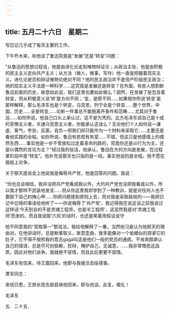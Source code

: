 ```yaml
---
---
---
```

title: 五月二十六日　星期二
---




写日记几乎成了每天主要的工作。

下午乔木来，和他谈了鲁迅究竟是“发展”还是“转变”问题：

“从鲁迅的思想过程说，他是由进化论走到唯物辩证论；从政治主张，他是由积极的民主主义走向共产主义；从方法（做人，做事，写作）他一直是把握着现实主义。进化论是否和辩证唯物论绝对不同？他的民主政治并不是资产阶级民主政治；他的现实主义手法是一种科学……这究竟是发展还是转变？在外面，有些人想割断鲁迅前面的历史，故意如此说，我们这里也要如此做么？固然，在发展了是包含着转变，但从积极意义说‘转’是方向不同；‘变，是质不同……如果按你所说‘转变’是那样解释，那么毛泽东也是个转变，马克思，列宁全是个转变……整个世界，中国，历史……全是转变……论断一件事总不能脱离开条件和范畴……尤其对于鲁迅……如你所说，他自己口头上承认过，这不是为凭的。比方毛泽东说自己是十成的官僚主义者，半通马克思主义者，你能承认这话么？无论他们个人如何说―谦虚，客气，夸张，反面，自负―但我们却只能作为一个材料来采取它……主要还是看他实践的全程。如你所说，鲁迅有悲观有失望……不错，但这只是他感情上的偶然东西……事实他是一步不曾放松过走着革命的路的，究竟你还是以行为为主，还是以偶然的言论为主？”经过我的驳洁，他承认，鲁迅在大的方向是发展，在过程某阶段中是“转变”。他补充说那天也只指的是一段，事实他说的是全程。他不愿在报纸上论争。

关于那天座谈会上他说我是侮辱共产党，他是回答的问题。我说：

“你也总会相信，我并没把共产党看成我以外，大约共产党也没把我看成以外，所以我才那样不武装地发言……但从你这里我却学到了一种教训，就是对任何人也不要脱下自己的掩心甲……你把问题提到原则上去，而对我是采取敌视的——我把日记中记得的事读给他听了——你说侮辱了‘共产党’，我记得我在说这话之前我说过这样话‘今天到会的不是灵魂工程师，也是半工程师’，这显然我是对‘灵魂工程师’而发的。而且我说那‘六风’的话时，也还是笑着用假设说守

他不同意我的“竞取第一”那说法，我给他解释了一番，当然他习是认为他那天的理由对。在他讲话时，总是断章取义，故意歪曲，我多能像对一个蛤蟆似的捏紧它的肚子，它不得不按照我的意志gaga叫这是他们一般的党员的通病，不肯爽朗承认自己的错误，总是尽可创抵赖，狡辩，掩护自己，无诚意，……我非常憎恶这品质，因此对他们谈争，我就绝不容情，而且此后更要不容情。

毛泽东有信来，待王震回来，他即与我接洽去绥德事。

萧军同志：

来信已悉，王旅长现去部县侯他回来，即与他谈。此复。敬礼！

毛泽东

五．二十五．